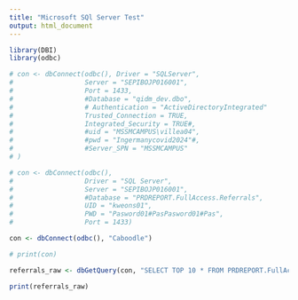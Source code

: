 ---
title: "Microsoft SQl Server Test"
output: html_document
---

```{r setup}
library(DBI)
library(odbc)

# con <- dbConnect(odbc(), Driver = "SQLServer",
#                  Server = "SEPIBOJP016001",
#                  Port = 1433,
#                  #Database = "qidm_dev.dbo",
#                  # Authentication = "ActiveDirectoryIntegrated"
#                  Trusted_Connection = TRUE,
#                  Integrated_Security = TRUE#,
#                  #uid = "MSSMCAMPUS\villea04",
#                  #pwd = "Ingermanycovid2024"#,
#                  #Server_SPN = "MSSMCAMPUS"
# )

# con <- dbConnect(odbc(),
#                  Driver = "SQL Server",
#                  Server = "SEPIBOJP016001",
#                  #Database = "PRDREPORT.FullAccess.Referrals",
#                  UID = "kweons01",
#                  PWD = "Pasword01#PasPasword01#Pas",
#                  Port = 1433)

con <- dbConnect(odbc(), "Caboodle")

# print(con)

referrals_raw <- dbGetQuery(con, "SELECT TOP 10 * FROM PRDREPORT.FullAccess.Referrals") 

print(referrals_raw)







```

